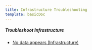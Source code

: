 ```yaml
---
title: Infrastructure Troubleshooting
template: basicDoc
---
```


##### Troubleshoot Infrastructure

* [No data appears (Infrastructure)](/docs/infrastructure/infrastructure-troubleshooting/troubleshoot-infrastructure/no-data-appears-infrastructure)
